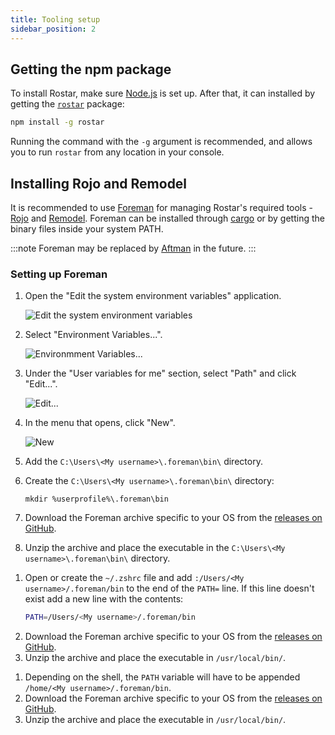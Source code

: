 ```yaml
---
title: Tooling setup
sidebar_position: 2
---
```



## Getting the npm package

To install Rostar, make sure [Node.js](https://nodejs.org) is set up. After that, it can installed by getting the [`rostar`](https://npmjs.com/package/rostar) package:

```bash
npm install -g rostar
```

Running the command with the `-g` argument is recommended, and allows you to run `rostar` from any location in your console.

## Installing Rojo and Remodel

It is recommended to use [Foreman](https://github.com/Roblox/foreman) for managing Rostar's required tools - [Rojo](https://github.com/rojo-rbx/rojo) and [Remodel](https://github.com/rojo-rbx/remodel). Foreman can be installed through [cargo](https://crates.io/crates/foreman) or by getting the binary files inside your system PATH.

:::note
Foreman may be replaced by [Aftman](https://github.com/LPGhatguy/aftman) in the future.
:::

### Setting up Foreman

<Tabs groupId="operating-systems">

<TabItem value="windows" label="Windows">

1. Open the "Edit the system environment variables" application.

    ![Edit the system environment variables](./assets/toolingSetup/ControlPanelEntry.png)

2. Select "Environment Variables...".

    ![Environmment Variables...](./assets/toolingSetup/SystemPropertiesHighlight.png)

3. Under the "User variables for me" section, select "Path" and click "Edit...".

    ![Edit...](./assets/toolingSetup/PathEditButtonHighlighted.png)

4. In the menu that opens, click "New".

    ![New](./assets/toolingSetup/PathListNewButtonHighlighted.png)

5. Add the `C:\Users\<My username>\.foreman\bin\` directory.

6. Create the `C:\Users\<My username>\.foreman\bin\` directory:

    ```shell
    mkdir %userprofile%\.foreman\bin
    ```

7. Download the Foreman archive specific to your OS from the [releases on GitHub](https://github.com/Roblox/foreman/releases/latest).
8. Unzip the archive and place the executable in the `C:\Users\<My username>\.foreman\bin\` directory.

</TabItem>

<TabItem value="mac" label="MacOS">

1. Open or create the `~/.zshrc` file and add `:/Users/<My username>/.foreman/bin` to the end of the `PATH=` line. If this line doesn't exist add a new line with the contents:
    ```bash
    PATH=/Users/<My username>/.foreman/bin
    ```
2. Download the Foreman archive specific to your OS from the [releases on GitHub](https://github.com/Roblox/foreman/releases/latest).
3. Unzip the archive and place the executable in `/usr/local/bin/`.

</TabItem>

<TabItem value="linux" label="Linux">

1. Depending on the shell, the `PATH` variable will have to be appended `/home/<My username>/.foreman/bin`.
2. Download the Foreman archive specific to your OS from the [releases on GitHub](https://github.com/Roblox/foreman/releases/latest).
3. Unzip the archive and place the executable in `/usr/local/bin/`.

</TabItem>

</Tabs>
